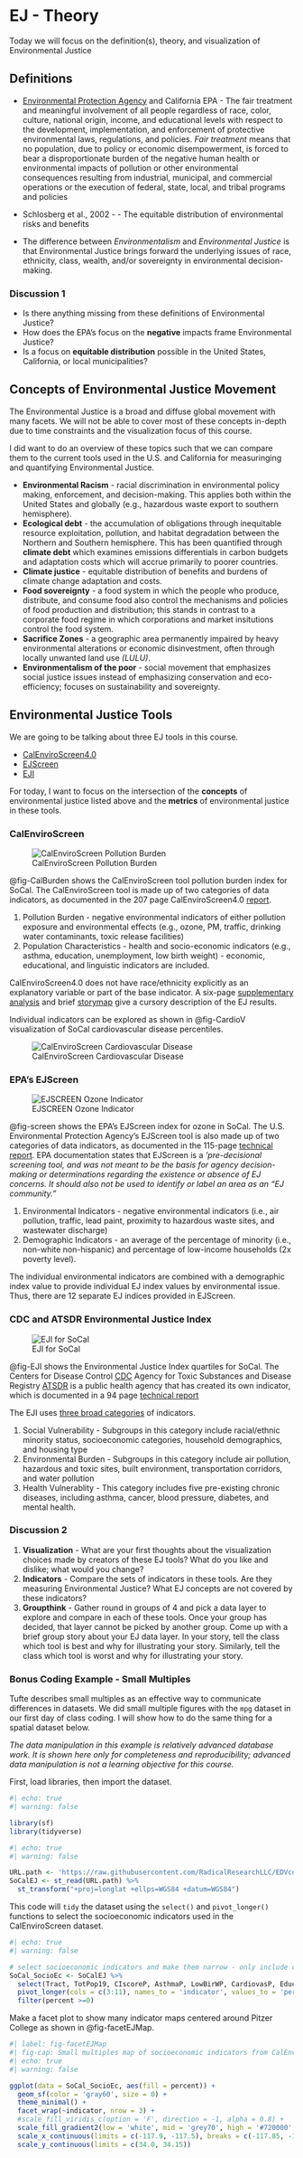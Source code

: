 # EJ - Theory {#sec-EJtheory}

::: {.callout-note appearance="simple"}
Today we will focus on the definition(s), theory, and visualization of Environmental Justice
:::

## Definitions

* [Environmental Protection Agency](https://www.epa.gov/environmentaljustice/ej-2020-glossary) and California EPA - The fair treatment and meaningful involvement of all people regardless of race, color, culture, national origin, income, and educational levels with respect to the development, implementation, and enforcement of protective environmental laws, regulations, and policies. _Fair treatment_ means that no population, due to policy or economic disempowerment, is forced to bear a disproportionate burden of the negative human health or environmental impacts of pollution or other environmental consequences resulting from industrial, municipal, and commercial operations or the execution of federal, state, local, and tribal programs and policies 

* Schlosberg et al., 2002 - - The equitable distribution of environmental risks and benefits

* The difference between _Environmentalism_ and _Environmental Justice_ is that Environmental Justice brings forward the underlying issues of race, ethnicity, class, wealth, and/or sovereignty in environmental decision-making.  

### Discussion 1

* Is there anything missing from these definitions of Environmental Justice?
* How does the EPA's focus on the **negative** impacts frame Environmental Justice?
* Is a focus on **equitable distribution** possible in the United States, California, or local municipalities?

## Concepts of Environmental Justice Movement

The Environmental Justice is a broad and diffuse global movement with many facets. We will not be able to cover most of these concepts in-depth due to time constraints and the visualization focus of this course.  

I did want to do an overview of these topics such that we can compare them to the current tools used in the U.S. and California for measuringing and quantifying Environmental Justice.  

* **Environmental Racism** - racial discrimination in environmental policy making, enforcement, and decision-making. This applies both within the United States and globally (e.g., hazardous waste export to southern hemisphere).
* **Ecological debt** - the accumulation of obligations through inequitable resource exploitation, pollution, and habitat degradation between the Northern and Southern hemisphere. This has been quantified through **climate debt** which examines emissions differentials in carbon budgets and adaptation costs which will accrue primarily to poorer countries.
* **Climate justice** - equitable distribution of benefits and burdens of climate change adaptation and costs.
* **Food sovereignty** - a food system in which the people who produce, distribute, and consume food also control the mechanisms and policies of food production and distribution; this stands in contrast to a corporate food regime in which corporations and market insitutions control the food system.  
* **Sacrifice Zones** - a geographic area permanently impaired by heavy environmental alterations or economic disinvestment, often through locally unwanted land use _(LULU)_.
* **Environmentalism of the poor** - social movement that emphasizes social justice issues instead of emphasizing conservation and eco-efficiency; focuses on sustainability and sovereignty.  

## Environmental Justice Tools

We are going to be talking about three EJ tools in this course.

* [CalEnviroScreen4.0](https://oehha.ca.gov/calenviroscreen/report/calenviroscreen-40)
* [EJScreen](https://www.epa.gov/ejscreen)
* [EJI](https://atsdr.cdc.gov/placeandhealth/eji/index.html)

For today, I want to focus on the intersection of the **concepts** of environmental justice listed above and the **metrics** of environmental justice in these tools.

### CalEnviroScreen

![CalEnviroScreen Pollution Burden](images/CalEnviroScreen2.png){#fig-CalBurden} 

@fig-CalBurden shows the CalEnviroScreen tool pollution burden index for SoCal. The CalEnviroScreen tool is made up of two categories of data indicators, as documented in the 207 page CalEnviroScreen4.0 [report](https://oehha.ca.gov/media/downloads/calenviroscreen/report/calenviroscreen40reportf2021.pdf).

1. Pollution Burden - negative environmental indicators of either pollution exposure and environmental effects (e.g., ozone, PM, traffic, drinking water contaminants, toxic release facilities)
2. Population Characteristics - health and socio-economic indicators (e.g., asthma, education, unemployment, low birth weight) - economic, educational, and linguistic indicators are included.

CalEnviroScreen4.0 does not have race/ethnicity explicitly as an explanatory variable or part of the base indicator. A six-page [supplementary analysis](https://oehha.ca.gov/media/downloads/calenviroscreen/document/calenviroscreen40raceanalysisf2021.pdf) and brief [storymap](https://storymaps.arcgis.com/stories/f555670d30a942e4b46b18293e2795a7) give a cursory description of the EJ results.   

Individual indicators can be explored as shown in @fig-CardioV visualization of SoCal cardiovascular disease percentiles. 

![CalEnviroScreen Cardiovascular Disease](images/CalEnviroScreen1.png){#fig-CardioV} 

### EPA's EJScreen

![EJSCREEN Ozone Indicator](images/EJScreen1.png){#fig-screen} 

@fig-screen shows the EPA's EJScreen index for ozone in SoCal. The U.S. Environmental Protection Agency's EJScreen tool is also made up of two categories of data indicators, as documented in the 115-page [technical report](https://www.epa.gov/sites/default/files/2021-04/documents/ejscreen_technical_document.pdf). EPA documentation states that EJScreen is a _'pre-decisional screening tool, and was not meant to be the basis for agency decision-making or determinations regarding the existence or absence of EJ concerns. It should also not be used to identify or label an area as an "EJ community."_ 

1. Environmental Indicators - negative environmental indicators (i.e., air pollution, traffic, lead paint, proximity to hazardous waste sites, and wastewater discharge)
2. Demographic Indicators - an average of the percentage of minority (i.e., non-white non-hispanic) and percentage of low-income households (2x poverty level).

The individual environmental indicators are combined with a demographic index value to provide individual EJ index values by environmental issue.  Thus, there are 12 separate
EJ indices provided in EJScreen.  

### CDC and ATSDR Environmental Justice Index

![EJI for SoCal](images/EJI.png){#fig-EJI} 

@fig-EJI shows the Environmental Justice Index quartiles for SoCal. The Centers for Disease Control [CDC](https://www.cdc.gov/) Agency for Toxic Substances and Disease Registry [ATSDR](https://www.atsdr.cdc.gov/) is a public health agency that has created its own indicator, which is documented in a 94 page [technical report](https://www.atsdr.cdc.gov/placeandhealth/eji/docs/EJI-2022-Documentation.pdf)  

The EJI uses [three broad categories](https://www.atsdr.cdc.gov/placeandhealth/eji/docs/EJI-2022-Indicators-508.pdf) of indicators.

1. Social Vulnerability - Subgroups in this category include racial/ethnic minority status, socioeconomic categories, household demographics, and housing type
2. Environmental Burden - Subgroups in this category include air pollution, hazardous and toxic sites, built environment, transportation corridors, and water pollution
3. Health Vulnerablity - This category includes five pre-existing chronic diseases, including asthma, cancer, blood pressure, diabetes, and mental health.

### Discussion 2

1. **Visualization** - What are your first thoughts about the visualization choices made by creators of these EJ tools? What do you like and dislike; what would you change?
2. **Indicators** - Compare the sets of indicators in these tools. Are they measuring Environmental Justice? What EJ concepts are not covered by these indicators?
3. **Groupthink** - Gather round in groups of 4 and pick a data layer to explore and compare in each of these tools. Once your group has decided, that layer cannot be picked by another group. Come up with a brief group story about your EJ data layer. In your story, tell the class which tool is best and why for illustrating your story.  Similarly, tell the class which tool is worst and why for illustrating your story.  

### Bonus Coding Example - Small Multiples

Tufte describes small multiples as an effective way to communicate differences in datasets. We did small multiple figures with the `mpg` dataset in our first day of class coding. I will show how to do the same thing for a spatial dataset below.

_The data manipulation in this example is relatively advanced database work. It is shown here only for completeness and reproducibility; advanced data manipulation is not a learning objective for this course._

First, load libraries, then import the dataset.

```{r}
#| echo: true
#| warning: false

library(sf)
library(tidyverse)

```

```{r}
#| echo: true
#| warning: false

URL.path <- 'https://raw.githubusercontent.com/RadicalResearchLLC/EDVcourse/main/CalEJ4/CalEJ.geoJSON'
SoCalEJ <- st_read(URL.path) %>% 
  st_transform("+proj=longlat +ellps=WGS84 +datum=WGS84")

```

This code will `tidy` the dataset using the `select()` and `pivot_longer()` functions to select the socioeconomic indicators used in the CalEnviroScreen dataset.

```{r}
#| echo: true
#| warning: false

# select socioeconomic indicators and make them narrow - only include counties above 70%
SoCal_SocioEc <- SoCalEJ %>% 
  select(Tract, TotPop19, CIscoreP, AsthmaP, LowBirWP, CardiovasP, EducatP, HousBurdP, Ling_IsolP, PovertyP, UnemplP, geometry) %>% 
  pivot_longer(cols = c(3:11), names_to = 'indicator', values_to = 'percent') %>% 
  filter(percent >=0)

```

Make a facet plot to show many indicator maps centered around Pitzer College as shown in @fig-facetEJMap.

```{r}
#| label: fig-facetEJMap
#| fig-cap: Small multiples map of socioeconomic indicators from CalEnviroScreen
#| echo: true
#| warning: false

ggplot(data = SoCal_SocioEc, aes(fill = percent)) +
  geom_sf(color = 'gray60', size = 0) +
  theme_minimal() +
  facet_wrap(~indicator, nrow = 3) +
  #scale_fill_viridis_c(option = 'F', direction = -1, alpha = 0.8) +
  scale_fill_gradient2(low = 'white', mid = 'grey70', high = '#720000', midpoint = 65) +
  scale_x_continuous(limits = c(-117.9, -117.5), breaks = c(-117.85, -117.7, -117.55)) +
  scale_y_continuous(limits = c(34.0, 34.15))

```
